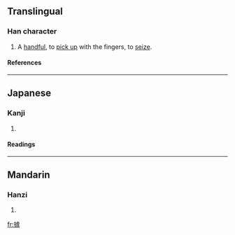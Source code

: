 ==Translingual==

===Han character===
{{Han char|rn=64|rad=手|as=11|sn=14|four=|canj=手卜心一 (QYPM)}}
# A [[handful]], to [[pick up]] with the fingers, to [[seize]].

====References====
{{Han ref|kx=0450.150|dkj=12601|dj=0800.340|hdz=31945.020|uh=6463|ud=25699}}

----

==Japanese==

===Kanji===
{{ja-kanji|grade=|rs=手11}}
# {{defn|Japanese}} 

====Readings====
{{ja-readings|on=[[さ]] (sa), [[しゃ]] (sha), [[が]] (ga), [[な]] (na), [[さい]] (sai), [[せ]] (se)|kun=[[とる]] (toru), [[つかむ]] (tsukamu)}}

----
==Mandarin==

===Hanzi===
{{cmn-hanzi|pin=[[zhā]] ([[zha1]])|wg=cha<sup>1</sup>}}
# {{defn|Mandarin}}

[[fr:摣]]